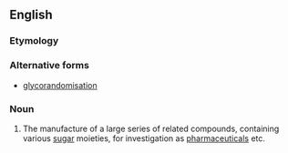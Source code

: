 ==English==

===Etymology===
{{prefix|glyco|randomization}}

===Alternative forms===
*[[glycorandomisation]]

===Noun===
{{en-noun}}

# {{context|organic chemistry}} The manufacture of a large series of related compounds, containing various [[sugar]] moieties, for investigation as [[pharmaceutical]]s etc.